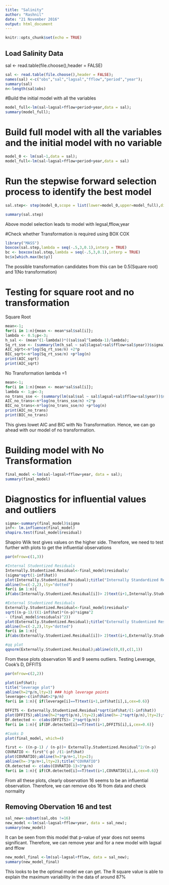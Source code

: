 ```yaml
---
title: "Salinity"
author: "Rashnil"
date: "21 November 2016"
output: html_document
---
```


```r
knitr::opts_chunk$set(echo = TRUE)
```

## Load Salinity Data

sal <- read.table(file.choose(),header = FALSE)

```r
sal <- read.table(file.choose(),header = FALSE);
names(sal) <-c("obs","sal","lagsal","fflow","period","year");
summary(sal)
n<-length(sal$obs)
```

#Build the initial model with all the variables
```r
model_full<-lm(sal~lagsal+fflow+period+year,data = sal);
summary(model_full);
```


# Build full model with all the variables and the initial model with no variable

```r
model_0 <- lm(sal~1,data = sal);
model_full<-lm(sal~lagsal+fflow+period+year,data = sal)
```

# Run the stepwise forward selection process to identify the best model
```r
sal.step<- step(model_0,scope = list(lower=model_0,upper=model_full),direction = "forward");

summary(sal.step)
```

Above model selection leads to model with legsal,fflow,year

#Check whether Transformation is required using BOX COX
```r
library("MASS")
boxcox(sal.step,lambda = seq(-.5,3,0.1),interp = TRUE)
bc <- boxcox(sal.step,lambda = seq(-.5,3,0.1),interp = TRUE)
bc$x[which.max(bc$y)]
```

The possible transformation candidates from this can be 0.5(Square root) and 1(No transformation)

# Testing for square root and no transformation

Square Root
```r
mean<-1;
for(i in 1:n){mean <- mean*sal$sal[i]};
lambda <- 0.5;p<-3;
h_sal <- (mean^(1-lambda))*((sal$sal^lambda-1)/lambda);
Sq_rt_sse <- (summary(lm(h_sal ~ sal$lagsal+sal$fflow+sal$year))$sigma)^2/(n-p);
AIC_sqrt<-n*log(Sq_rt_sse/n) +2*p
BIC_sqrt<-n*log(Sq_rt_sse/n) +p*log(n)
print(AIC_sqrt)
print(AIC_sqrt)

```

No Transformation lambda =1
```r
mean<-1;
for(i in 1:n){mean <- mean*sal$sal[i]};
lambda <- 1;p<-3;
no_trans_sse <- (summary(lm(sal$sal ~ sal$lagsal+sal$fflow+sal$year))$sigma)^2/(n-p);
AIC_no_trans<-n*log(no_trans_sse/n) +2*p
BIC_no_trans<-n*log(no_trans_sse/n) +p*log(n)
print(AIC_no_trans)
print(BIC_no_trans)

```

This gives lowet AIC and BIC with No Transformation. Hence, we can go ahead with our model of no transformation.

# Building model with No Transformation

```r
final_model <-lm(sal~lagsal+fflow+year, data = sal);
summary(final_model)

```

# Diagnostics for influential values and outliers
```r
sigma<-summary(final_model)$sigma
inf<- lm.influence(final_model)
shapiro.test(final_model$residual)

```

Shapiro Wilk test gives values on the higher side. Therefore, we need to test further with plots to get the influential observations

```r
par(mfrow=c(1,3))

#Internal Studentized Residuals
Internally.Studentized.Residual<-final_model$residuals/
(sigma*sqrt(1-inf$hat))
plot(Internally.Studentized.Residual);title("Internally Standardized Residual")
abline(h=c(-2,2),lty="dotted")
for(i in 1:n){
if(abs(Internally.Studentized.Residual[i])> 2)text(i+1,Internally.Studentized.Residual[i],i,cex=0.6)}

#External Studentized Residuals
Externally.Studentized.Residual<-final_model$residuals*
sqrt((n-p-1)/((1-inf$hat)*(n-p)*sigma^2
- (final_model$residuals)^2))
plot(Externally.Studentized.Residual);title("Externally Studentized Residual")
abline(h=c(-2,2),lty="dotted")
for(i in 1:n){
if(abs(Externally.Studentized.Residual[i])> 2)text(i+1,Externally.Studentized.Residual[i],i,cex=0.6)}

#qq plot
qqnorm(Externally.Studentized.Residual);abline(c(0,0),c(1,1))

```

From these plots observation 16 and 9 seems outliers. Testing Leverage, Cook's D, DFFITS

```r
par(mfrow=c(2,2))

plot(inf$hat);
title("leverage plot")
abline(h=2*p/n,lty=3) ### high leverage points
leverage<-c(inf$hat>2*p/n)
for(i in 1:n){ if(leverage[i]==T)text(i+1,inf$hat[i],i,cex=0.6)}

DFFITS <- Externally.Studentized.Residual*sqrt(inf$hat/(1-inf$hat))
plot(DFFITS);abline(h=2*sqrt(p/n),lty=2);abline(h=-2*sqrt(p/n),lty=2);title("DFFITS")
DF.detected <- c(abs(DFFITS)> 2*sqrt(p/n))
for(i in 1:n){ if(DF.detected[i]==T)text(i+1,DFFITS[i],i,cex=0.6)}

#Cooks D
plot(final_model, which=4)

first <- ((n-p-1) / (n-p))+ Externally.Studentized.Residual^2/(n-p)
COVRATIO <- first^(-p) /(1-inf$hat)
plot(COVRATIO);abline(h=3*p/n+1,lty=2);
abline(h=-3*p/n+1,lty=2);title("COVRATIO")
CR.detected <- c(abs(COVRATIO-1)>3*p/n)
for(i in 1:n){ if(CR.detected[i]==T)text(i+1,COVRATIO[i],i,cex=0.6)}

```

From all these plots, clearly observation 16 seems to be an influential observation. Therefore, we can remove obs 16 from data and check normality

## Removing Obervation 16 and test 

```r
sal_new<-subset(sal,obs !=16)
new_model <-lm(sal~lagsal+fflow+year, data = sal_new);
summary(new_model)
```

It can be seen from this model that p-value of year does not seems significant.
Therefore, we can remove year and for a new model with lagsal and fflow

```r
new_model_final <-lm(sal~lagsal+fflow, data = sal_new);
summary(new_model_final)
```

This looks to be the optimal model we can get. The R square value is able to explain the maximum variability in the data of around 87%

